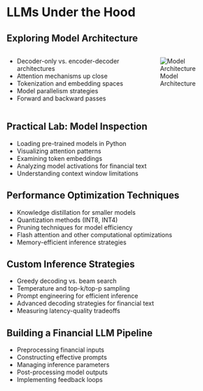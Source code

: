 # LLMs Under the Hood

## Exploring Model Architecture

:::: {.columns}

::: {.column width="60%"}
- Decoder-only vs. encoder-decoder architectures
- Attention mechanisms up close
- Tokenization and embedding spaces
- Model parallelism strategies
- Forward and backward passes
:::

::: {.column width="40%"}
![Model Architecture](images/llm_architecture_placeholder.png)
:::

::::

## Practical Lab: Model Inspection

- Loading pre-trained models in Python
- Visualizing attention patterns
- Examining token embeddings
- Analyzing model activations for financial text
- Understanding context window limitations

## Performance Optimization Techniques

- Knowledge distillation for smaller models
- Quantization methods (INT8, INT4)
- Pruning techniques for model efficiency
- Flash attention and other computational optimizations
- Memory-efficient inference strategies

## Custom Inference Strategies

- Greedy decoding vs. beam search
- Temperature and top-k/top-p sampling
- Prompt engineering for efficient inference
- Advanced decoding strategies for financial text
- Measuring latency-quality tradeoffs

## Building a Financial LLM Pipeline

- Preprocessing financial inputs
- Constructing effective prompts
- Managing inference parameters
- Post-processing model outputs
- Implementing feedback loops